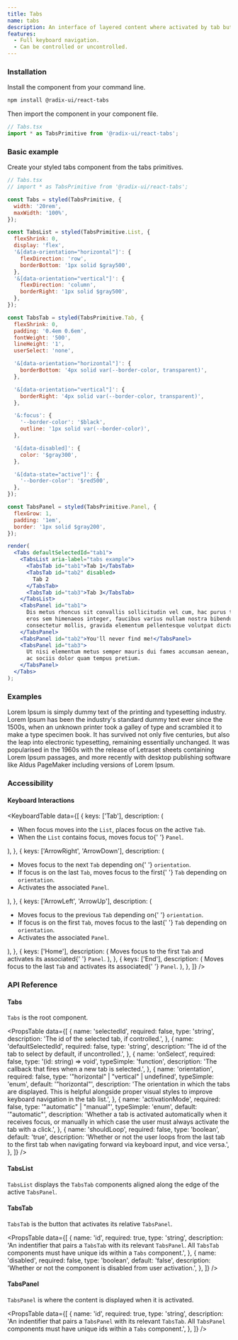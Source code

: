 ```yaml
---
title: Tabs
name: tabs
description: An interface of layered content where activated by tab buttons.
features:
  - Full keyboard navigation.
  - Can be controlled or uncontrolled.
---
```


### Installation

Install the component from your command line.

```bash
npm install @radix-ui/react-tabs
```

Then import the component in your component file.

```jsx
// Tabs.tsx
import * as TabsPrimitive from '@radix-ui/react-tabs';
```

### Basic example

Create your styled tabs component from the tabs primitives.

```jsx live manual
// Tabs.tsx
// import * as TabsPrimitive from '@radix-ui/react-tabs';

const Tabs = styled(TabsPrimitive, {
  width: '20rem',
  maxWidth: '100%',
});

const TabsList = styled(TabsPrimitive.List, {
  flexShrink: 0,
  display: 'flex',
  '&[data-orientation="horizontal"]': {
    flexDirection: 'row',
    borderBottom: '1px solid $gray500',
  },
  '&[data-orientation="vertical"]': {
    flexDirection: 'column',
    borderRight: '1px solid $gray500',
  },
});

const TabsTab = styled(TabsPrimitive.Tab, {
  flexShrink: 0,
  padding: '0.4em 0.6em',
  fontWeight: '500',
  lineHeight: '1',
  userSelect: 'none',

  '&[data-orientation="horizontal"]': {
    borderBottom: '4px solid var(--border-color, transparent)',
  },

  '&[data-orientation="vertical"]': {
    borderRight: '4px solid var(--border-color, transparent)',
  },

  '&:focus': {
    '--border-color': '$black',
    outline: '1px solid var(--border-color)',
  },

  '&[data-disabled]': {
    color: '$gray300',
  },

  '&[data-state="active"]': {
    '--border-color': '$red500',
  },
});

const TabsPanel = styled(TabsPrimitive.Panel, {
  flexGrow: 1,
  padding: '1em',
  border: '1px solid $gray200',
});

render(
  <Tabs defaultSelectedId="tab1">
    <TabsList aria-label="tabs example">
      <TabsTab id="tab1">Tab 1</TabsTab>
      <TabsTab id="tab2" disabled>
        Tab 2
      </TabsTab>
      <TabsTab id="tab3">Tab 3</TabsTab>
    </TabsList>
    <TabsPanel id="tab1">
      Dis metus rhoncus sit convallis sollicitudin vel cum, hac purus tincidunt
      eros sem himenaeos integer, faucibus varius nullam nostra bibendum
      consectetur mollis, gravida elementum pellentesque volutpat dictum ipsum.
    </TabsPanel>
    <TabsPanel id="tab2">You'll never find me!</TabsPanel>
    <TabsPanel id="tab3">
      Ut nisi elementum metus semper mauris dui fames accumsan aenean, maecenas
      ac sociis dolor quam tempus pretium.
    </TabsPanel>
  </Tabs>
);
```

### Examples

Lorem Ipsum is simply dummy text of the printing and typesetting industry. Lorem Ipsum has been the industry's standard dummy text ever since the 1500s, when an unknown printer took a galley of type and scrambled it to make a type specimen book. It has survived not only five centuries, but also the leap into electronic typesetting, remaining essentially unchanged. It was popularised in the 1960s with the release of Letraset sheets containing Lorem Ipsum passages, and more recently with desktop publishing software like Aldus PageMaker including versions of Lorem Ipsum.

### Accessibility

#### Keyboard Interactions

<KeyboardTable
  data={[
    {
      keys: ['Tab'],
      description: (
        <ul>
          <li>
            When focus moves into the <Code>List</Code>, places focus on the
            active <Code>Tab</Code>.
          </li>
          <li>
            When the <Code>List</Code> contains focus, moves focus to{' '}
            <Code>Panel</Code>.
          </li>
        </ul>
      ),
    },
    {
      keys: ['ArrowRight', 'ArrowDown'],
      description: (
        <ul>
          <li>
            Moves focus to the next <Code>Tab</Code> depending on{' '}
            <Code>orientation</Code>.
          </li>
          <li>
            If focus is on the last <Code>Tab</Code>, moves focus to the first{' '}
            <Code>Tab</Code> depending on <Code>orientation</Code>.
          </li>
          <li>
            Activates the associated <Code>Panel</Code>.
          </li>
        </ul>
      ),
    },
    {
      keys: ['ArrowLeft', 'ArrowUp'],
      description: (
        <ul>
          <li>
            Moves focus to the previous <Code>Tab</Code> depending on{' '}
            <Code>orientation</Code>.
          </li>
          <li>
            If focus is on the first <Code>Tab</Code>, moves focus to the last{' '}
            <Code>Tab</Code> depending on <Code>orientation</Code>.
          </li>
          <li>
            Activates the associated <Code>Panel</Code>.
          </li>
        </ul>
      ),
    },
    {
      keys: ['Home'],
      description: (
        <span>
          Moves focus to the first <Code>Tab</Code> and activates its associated{' '}
          <Code>Panel</Code>.
        </span>
      ),
    },
    {
      keys: ['End'],
      description: (
        <span>
          Moves focus to the last <Code>Tab</Code> and activates its associated{' '}
          <Code>Panel</Code>.
        </span>
      ),
    },
  ]}
/>

### API Reference

#### Tabs

`Tabs` is the root component.

<PropsTable
  data={[
    {
      name: 'selectedId',
      required: false,
      type: 'string',
      description: 'The id of the selected tab, if controlled.',
    },
    {
      name: 'defaultSelectedId',
      required: false,
      type: 'string',
      description: 'The id of the tab to select by default, if uncontrolled.',
    },
    {
      name: 'onSelect',
      required: false,
      type: '(id: string) => void',
      typeSimple: 'function',
      description: 'The callback that fires when a new tab is selected.',
    },
    {
      name: 'orientation',
      required: false,
      type: '"horizontal" | "vertical" | undefined',
      typeSimple: 'enum',
      default: '"horizontal"',
      description:
        'The orientation in which the tabs are displayed. This is helpful alongside proper visual styles to improve keyboard navigation in the tab list.',
    },
    {
      name: 'activationMode',
      required: false,
      type: '"automatic" | "manual"',
      typeSimple: 'enum',
      default: '"automatic"',
      description:
        'Whether a tab is activated automatically when it receives focus, or manually in which case the user must always activate the tab with a click.',
    },
    {
      name: 'shouldLoop',
      required: false,
      type: 'boolean',
      default: 'true',
      description:
        'Whether or not the user loops from the last tab to the first tab when navigating forward via keyboard input, and vice versa.',
    },
  ]}
/>

#### TabsList

`TabsList` displays the `TabsTab` components aligned along the edge of the active `TabsPanel`.

#### TabsTab

`TabsTab` is the button that activates its relative `TabsPanel`.

<PropsTable
  data={[
    {
      name: 'id',
      required: true,
      type: 'string',
      description:
        'An indentifier that pairs a `TabsTab` with its relevant `TabsPanel`. All `TabsTab` components must have unique ids within a `Tabs` component.',
    },
    {
      name: 'disabled',
      required: false,
      type: 'boolean',
      default: 'false',
      description:
        'Whether or not the component is disabled from user activation.',
    },
  ]}
/>

#### TabsPanel

`TabsPanel` is where the content is displayed when it is activated.

<PropsTable
  data={[
    {
      name: 'id',
      required: true,
      type: 'string',
      description:
        'An indentifier that pairs a `TabsPanel` with its relevant `TabsTab`. All `TabsPanel` components must have unique ids within a `Tabs` component.',
    },
  ]}
/>

